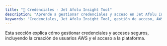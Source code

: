 ```yaml
---
title: "📁 Credenciales - Jet Afolu Insight Tool"
description: "Aprende a gestionar credenciales y acceso en Jet Afolu Insight Tool, desde la creación de usuarios AWS hasta el acceso a la plataforma."
keywords: "Credenciales, Jet Afolu Insight Tool, gestión de acceso, AWS, seguridad, usuarios"
---
```


Esta sección explica cómo gestionar credenciales y accesos seguros, incluyendo la creación de usuarios AWS y el acceso a la plataforma.
